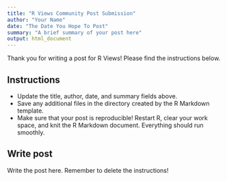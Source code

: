```yaml
---
title: "R Views Community Post Submission"
author: "Your Name"
date: "The Date You Hope To Post"
summary: "A brief summary of your post here"
output: html_document
---
```


Thank you for writing a post for R Views! Please find the instructions below.

## Instructions

* Update the title, author, date, and summary fields above.
* Save any additional files in the directory created by the R Markdown template.
* Make sure that your post is reproducible! Restart R, clear your work space, and knit the R Markdown document. Everything should run smoothly.

## Write post

Write the post here. Remember to delete the instructions!
